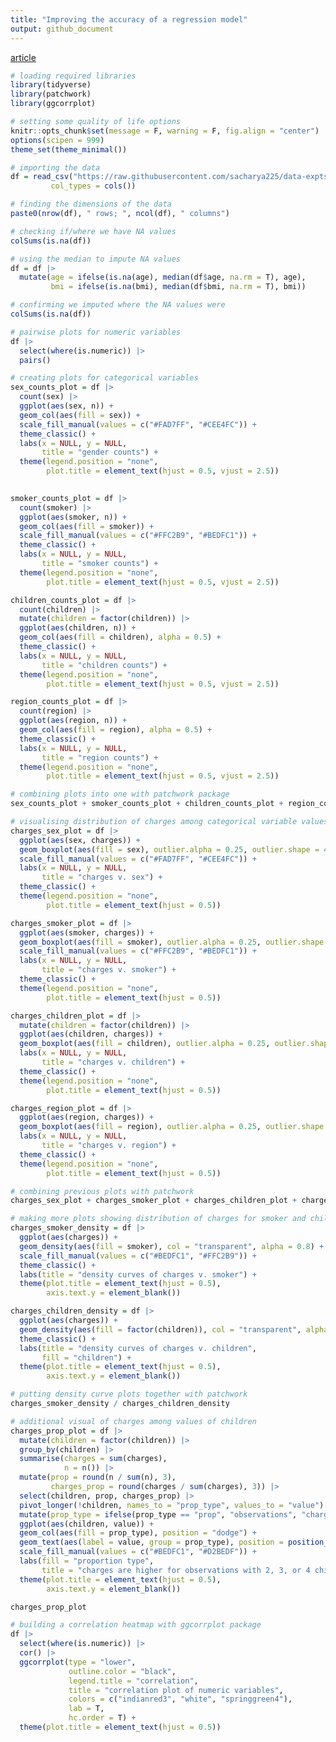 ```yaml
---
title: "Improving the accuracy of a regression model"
output: github_document
---
```


[article](https://towardsdatascience.com/how-to-improve-the-accuracy-of-a-regression-model-3517accf8604)

```r
# loading required libraries
library(tidyverse)
library(patchwork)
library(ggcorrplot)

# setting some quality of life options
knitr::opts_chunk$set(message = F, warning = F, fig.align = "center")
options(scipen = 999)
theme_set(theme_minimal())
```

```r
# importing the data
df = read_csv("https://raw.githubusercontent.com/sacharya225/data-expts/master/Health%20Insurance%20Cost%20Prediction/insurance.csv",
         col_types = cols())
```

```r
# finding the dimensions of the data
paste0(nrow(df), " rows; ", ncol(df), " columns")
```

```r
# checking if/where we have NA values
colSums(is.na(df))
```

```r
# using the median to impute NA values
df = df |>
  mutate(age = ifelse(is.na(age), median(df$age, na.rm = T), age),
         bmi = ifelse(is.na(bmi), median(df$bmi, na.rm = T), bmi))

# confirming we imputed where the NA values were
colSums(is.na(df))
```

```r
# pairwise plots for numeric variables
df |>
  select(where(is.numeric)) |>
  pairs()
```

```r
# creating plots for categorical variables
sex_counts_plot = df |>
  count(sex) |>
  ggplot(aes(sex, n)) +
  geom_col(aes(fill = sex)) +
  scale_fill_manual(values = c("#FAD7FF", "#CEE4FC")) +
  theme_classic() +
  labs(x = NULL, y = NULL,
       title = "gender counts") +
  theme(legend.position = "none",
        plot.title = element_text(hjust = 0.5, vjust = 2.5))
  

smoker_counts_plot = df |>
  count(smoker) |>
  ggplot(aes(smoker, n)) +
  geom_col(aes(fill = smoker)) +
  scale_fill_manual(values = c("#FFC2B9", "#BEDFC1")) +
  theme_classic() +
  labs(x = NULL, y = NULL,
       title = "smoker counts") +
  theme(legend.position = "none",
        plot.title = element_text(hjust = 0.5, vjust = 2.5))

children_counts_plot = df |>
  count(children) |>
  mutate(children = factor(children)) |>
  ggplot(aes(children, n)) +
  geom_col(aes(fill = children), alpha = 0.5) +
  theme_classic() +
  labs(x = NULL, y = NULL,
       title = "children counts") +
  theme(legend.position = "none",
        plot.title = element_text(hjust = 0.5, vjust = 2.5))

region_counts_plot = df |>
  count(region) |>
  ggplot(aes(region, n)) +
  geom_col(aes(fill = region), alpha = 0.5) +
  theme_classic() +
  labs(x = NULL, y = NULL,
       title = "region counts") +
  theme(legend.position = "none",
        plot.title = element_text(hjust = 0.5, vjust = 2.5))
```

```r
# combining plots into one with patchwork package
sex_counts_plot + smoker_counts_plot + children_counts_plot + region_counts_plot
```

```r
# visualising distribution of charges among categorical variable values
charges_sex_plot = df |>
  ggplot(aes(sex, charges)) +
  geom_boxplot(aes(fill = sex), outlier.alpha = 0.25, outlier.shape = 4) +
  scale_fill_manual(values = c("#FAD7FF", "#CEE4FC")) +
  labs(x = NULL, y = NULL,
       title = "charges v. sex") +
  theme_classic() +
  theme(legend.position = "none",
        plot.title = element_text(hjust = 0.5))

charges_smoker_plot = df |>
  ggplot(aes(smoker, charges)) +
  geom_boxplot(aes(fill = smoker), outlier.alpha = 0.25, outlier.shape = 4) +
  scale_fill_manual(values = c("#FFC2B9", "#BEDFC1")) +
  labs(x = NULL, y = NULL,
       title = "charges v. smoker") +
  theme_classic() +
  theme(legend.position = "none",
        plot.title = element_text(hjust = 0.5))

charges_children_plot = df |>
  mutate(children = factor(children)) |>
  ggplot(aes(children, charges)) +
  geom_boxplot(aes(fill = children), outlier.alpha = 0.25, outlier.shape = 4, alpha = 0.5) +
  labs(x = NULL, y = NULL,
       title = "charges v. children") +
  theme_classic() +
  theme(legend.position = "none",
        plot.title = element_text(hjust = 0.5))

charges_region_plot = df |>
  ggplot(aes(region, charges)) +
  geom_boxplot(aes(fill = region), outlier.alpha = 0.25, outlier.shape = 4, alpha = 0.5) +
  labs(x = NULL, y = NULL,
       title = "charges v. region") +
  theme_classic() +
  theme(legend.position = "none",
        plot.title = element_text(hjust = 0.5))
```

```r
# combining previous plots with patchwork
charges_sex_plot + charges_smoker_plot + charges_children_plot + charges_region_plot
```

```r
# making more plots showing distribution of charges for smoker and children
charges_smoker_density = df |>
  ggplot(aes(charges)) +
  geom_density(aes(fill = smoker), col = "transparent", alpha = 0.8) +
  scale_fill_manual(values = c("#BEDFC1", "#FFC2B9")) +
  theme_classic() +
  labs(title = "density curves of charges v. smoker") +
  theme(plot.title = element_text(hjust = 0.5),
        axis.text.y = element_blank())

charges_children_density = df |>
  ggplot(aes(charges)) +
  geom_density(aes(fill = factor(children)), col = "transparent", alpha = 0.25) +
  theme_classic() +
  labs(title = "density curves of charges v. children",
       fill = "children") +
  theme(plot.title = element_text(hjust = 0.5),
        axis.text.y = element_blank())
```

```r
# putting density curve plots together with patchwork
charges_smoker_density / charges_children_density
```

```r
# additional visual of charges among values of children
charges_prop_plot = df |>
  mutate(children = factor(children)) |>
  group_by(children) |>
  summarise(charges = sum(charges),
            n = n()) |>
  mutate(prop = round(n / sum(n), 3),
         charges_prop = round(charges / sum(charges), 3)) |>
  select(children, prop, charges_prop) |>
  pivot_longer(!children, names_to = "prop_type", values_to = "value") |>
  mutate(prop_type = ifelse(prop_type == "prop", "observations", "charges")) |>
  ggplot(aes(children, value)) +
  geom_col(aes(fill = prop_type), position = "dodge") +
  geom_text(aes(label = value, group = prop_type), position = position_dodge(width = 1), vjust = -0.5, size = 3) +
  scale_fill_manual(values = c("#BEDFC1", "#D2BEDF")) +
  labs(fill = "proportion type",
       title = "charges are higher for observations with 2, 3, or 4 children") +
  theme(plot.title = element_text(hjust = 0.5),
        axis.text.y = element_blank())

charges_prop_plot
```

```r
# building a correlation heatmap with ggcorrplot package
df |>
  select(where(is.numeric)) |>
  cor() |>
  ggcorrplot(type = "lower",
             outline.color = "black",
             legend.title = "correlation",
             title = "correlation plot of numeric variables",
             colors = c("indianred3", "white", "springgreen4"),
             lab = T,
             hc.order = T) +
  theme(plot.title = element_text(hjust = 0.5))
```
























































